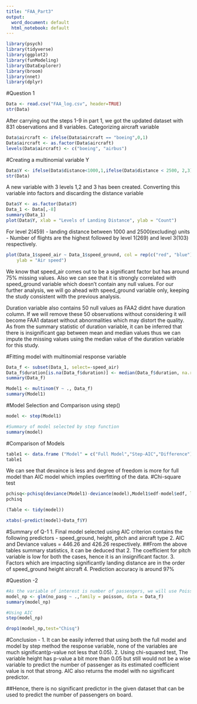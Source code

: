 ---
title: "FAA_Part3"
output:
  word_document: default
  html_notebook: default
---

```{r, warning=FALSE, message=FALSE}
library(psych)
library(tidyverse)
library(ggplot2)
library(funModeling)
library(DataExplorer)
library(broom)
library(nnet)
library(dplyr)
```

#Question 1
```{r, warning=FALSE, message=FALSE}
Data <- read.csv("FAA_log.csv", header=TRUE)
str(Data)
```

After carrying out the steps 1-9 in part 1, we got the updated dataset with 831 observations and 8 variables. Categorizing aircraft variable 

```{r, warning=FALSE, message=FALSE}
Data$aircraft <- ifelse(Data$aircraft == "boeing",0,1)
Data$aircraft <- as.factor(Data$aircraft)
levels(Data$aircraft) <- c("boeing", "airbus")
```

#Creating a multinomial variable Y
```{r, warning=FALSE, message=FALSE}
Data$Y <- ifelse(Data$distance<1000,1,ifelse(Data$distance < 2500, 2,3))
str(Data)
```

A new variable with 3 levels 1,2 and 3 has been created. Converting this variable into factors and discarding the distance variable

```{r, warning=FALSE, message=FALSE}
Data$Y <- as.factor(Data$Y)
Data_1 <- Data[,-8]
summary(Data_1)
plot(Data$Y, xlab = "Levels of Landing Distance", ylab = "Count")
```

For level 2(459) - landing distance between 1000 and 2500(excluding) units - Number of flights are the highest followed by level 1(269) and level 3(103) respectively.
```{r}
plot(Data_1$speed_air ~ Data_1$speed_ground, col = rep(c("red", "blue"), each = 50), pch = 16, xlab = "Ground Speed", 
    ylab = "Air speed")
```

We know that speed_air comes out to be a significant factor but has around 75% missing values. Also we can see that it is strongly correlated with speed_ground variable which doesn't contain any null values. For our further analysis, we will go ahead with speed_ground variable only, keeping the study consistent with the previous analysis.

Duration variable also contains 50 null values as FAA2 didnt have duration column. If we will remove these 50 observations without considering it will become FAA1 dataset without abnormalities which may distort the quality. As from the summary statistic of duration variable, it can be inferred that there is insignificant gap between mean and median values thus we can impute the missing values using the median value of the duration variable for this study.

#Fitting model with multinomial response variable
```{r, warning=FALSE, message=FALSE}
Data_f <- subset(Data_1, select=-speed_air)
Data_f$duration[is.na(Data_f$duration)] <- median(Data_f$duration, na.rm = T)
summary(Data_f)
```

```{r, warning=FALSE, message=FALSE}
Model1 <- multinom(Y ~ ., Data_f)
summary(Model1)
```

#Model Selection and Comparison using step()
```{r, warning=FALSE, message=FALSE}
model <- step(Model1)
```

```{r, warning=FALSE, message=FALSE}
#Summary of model selected by step function
summary(model)
```

#Comparison of Models
```{r, warning=FALSE, message=FALSE}
table1 <- data.frame ("Model" = c("Full Model","Step-AIC","Difference") ,"Deviance " = c(deviance(Model1) , deviance(model), deviance(model)-deviance(Model1)) ,"EDF" = c( Model1$edf , model$edf, model$edf-Model1$edf))
table1
```

We can see that devaince is less and degree of freedom is more for full model than AIC model which implies overfitting of the data.
#Chi-square test
```{r, warning=FALSE, message=FALSE}
pchisq<-pchisq(deviance(Model1)-deviance(model),Model1$edf-model$edf, lower=F)
pchisq
```

```{r, warning=FALSE, message=FALSE}
(Table <- tidy(model))
```

```{r, warning=FALSE, message=FALSE}
xtabs(~predict(model)+Data_f$Y)
```

#Summary of Q-1
1. Final model selected using AIC criterion contains the following predictors - speed_ground, height, pitch and aircraft type
2. AIC and Deviance values = 446.26 and 426.26 respectively.
##From the above tables summary statistics, it can be deduced that 
2. The coefficient for pitch variable is low for both the cases, hence it is an insignificant factor.
3. Factors which are impacting significantly landing distance are in the order of
    speed_ground
    height
    aircraft
4. Prediction accuracy is around 97%

#Question -2
```{r, warning=FALSE, message=FALSE}
#As the variable of interest is number of passengers, we will use Poisson distribution for modeling
model_np <- glm(no_pasg ~ .,family = poisson, data = Data_f)
summary(model_np)
```

```{r, warning=FALSE, message=FALSE}
#Using AIC
step(model_np)
```
 
```{r, warning=FALSE, message=FALSE}
drop1(model_np,test="Chisq")
```
#Conclusion -
1. It can be easily inferred that using both the full model and model by step method the response variable, none of the variables are much significant(p-value not less that 0.05).
2. Using chi-squared test, The variable height has p-value a bit more than 0.05 but still would not be a wise variable to predict the number of passenger as its estimated coefficient value is not that strong. AIC also returns the model with no significant predictor.

##Hence, there is no significant predictor in the given dataset that can be used to predict the number of passengers on board.
